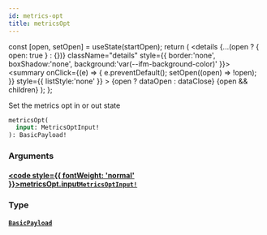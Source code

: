 ```yaml
---
id: metrics-opt
title: metricsOpt
---
```









  const [open, setOpen] = useState(startOpen);
  return (
    <details {...(open ? { open: true } : {})} className="details" style={{ border:'none', boxShadow:'none', background:'var(--ifm-background-color)' }}>
      <summary
        onClick={(e) => {
          e.preventDefault();
          setOpen((open) => !open);
        }}
        style={{ listStyle:'none' }}
      >
      {open ? dataOpen : dataClose}
      </summary>
      {open && children}
    </details>
  );
};








Set the metrics opt in or out state


```graphql
metricsOpt(
  input: MetricsOptInput!
): BasicPayload!
```




### Arguments

#### [<code style={{ fontWeight: 'normal' }}>metricsOpt.<b>input</b></code>](#)<Bullet />[`MetricsOptInput!`](/gql-api/types/inputs/metrics-opt-input.mdx) <Badge class="badge badge--secondary" text="non-null"/> <Badge class="badge badge--secondary" text="input"/> 



### Type

#### [`BasicPayload`](/gql-api/types/objects/basic-payload.mdx) <Badge class="badge badge--secondary" text="object"/> 







